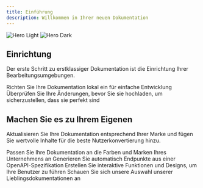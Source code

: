 ```yaml
---
title: Einführung
description: Willkommen in Ihrer neuen Dokumentation
---
```


<img className="block dark:hidden" src="/images/hero-light.png" alt="Hero Light" />

<img className="hidden dark:block" src="/images/hero-dark.png" alt="Hero Dark" />

## Einrichtung

Der erste Schritt zu erstklassiger Dokumentation ist die Einrichtung Ihrer Bearbeitungsumgebungen.

<CardGroup cols={2}>
  <Card title="Edit Your Docs" icon="pen-to-square" href="https://mintlify.com/docs/quickstart">
    Richten Sie Ihre Dokumentation lokal ein für einfache Entwicklung
  </Card>

  <Card title="Preview Changes" icon="image" href="https://mintlify.com/docs/development">
    Überprüfen Sie Ihre Änderungen, bevor Sie sie hochladen, um sicherzustellen, dass sie perfekt sind
  </Card>
</CardGroup>

## Machen Sie es zu Ihrem Eigenen

Aktualisieren Sie Ihre Dokumentation entsprechend Ihrer Marke und fügen Sie wertvolle Inhalte für die beste Nutzerkonvertierung hinzu.

<CardGroup cols={2}>
  <Card title="Customize Style" icon="palette" href="https://mintlify.com/docs/settings/global">
    Passen Sie Ihre Dokumentation an die Farben und Marken Ihres Unternehmens an
  </Card>

  <Card title="Reference APIs" icon="code" href="https://mintlify.com/docs/api-playground/openapi">
    Generieren Sie automatisch Endpunkte aus einer OpenAPI-Spezifikation
  </Card>

  <Card title="Add Components" icon="screwdriver-wrench" href="https://mintlify.com/docs/content/components/accordions">
    Erstellen Sie interaktive Funktionen und Designs, um Ihre Benutzer zu führen
  </Card>

  <Card title="Get Inspiration" icon="stars" href="https://mintlify.com/customers">
    Schauen Sie sich unsere Auswahl unserer Lieblingsdokumentationen an
  </Card>
</CardGroup>
